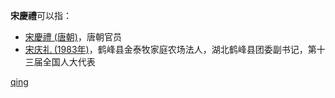 '''宋慶禮'''可以指：
* [[宋慶禮_(唐朝)|宋慶禮 (唐朝)]]，唐朝官员
* [[宋庆礼_(1983年)|宋庆礼 (1983年)]]，鹤峰县金泰牧家庭农场法人，湖北鹤峰县团委副书记，第十三届全国人大代表

{{disambig}}

[[Category:三字宋姓人名消歧义|qing]]
